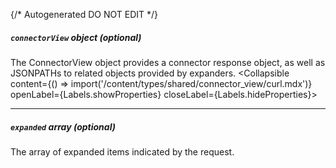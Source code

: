 {/* Autogenerated DO NOT EDIT  */}

##### `connectorView` _object (optional)_
The ConnectorView object provides a connector response object, as well as JSONPATHs to related objects provided by expanders.
<Collapsible content={() => import('/content/types/shared/connector_view/curl.mdx')} openLabel={Labels.showProperties} closeLabel={Labels.hideProperties}>
</Collapsible>

---
##### `expanded` _array (optional)_
The array of expanded items indicated by the request.



